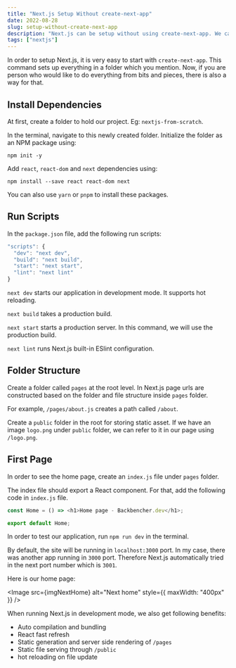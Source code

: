 ```yaml
---
title: "Next.js Setup Without create-next-app"
date: 2022-08-28
slug: setup-without-create-next-app
description: "Next.js can be setup without using create-next-app. We can install all packages required separately and run the application"
tags: ["nextjs"]
---
```



In order to setup Next.js, it is very easy to start with `create-next-app`. This command sets up everything in a folder which you mention. Now, if you are person who would like to do everything from bits and pieces, there is also a way for that.

## Install Dependencies

At first, create a folder to hold our project. Eg: `nextjs-from-scratch`.

In the terminal, navigate to this newly created folder. Initialize the folder as an NPM package using:

```
npm init -y
```

Add `react`, `react-dom` and `next` dependencies using:

```
npm install --save react react-dom next
```

You can also use `yarn` or `pnpm` to install these packages.

## Run Scripts

In the `package.json` file, add the following run scripts:

```javascript
"scripts": {
  "dev": "next dev",
  "build": "next build",
  "start": "next start",
  "lint": "next lint"
}
```

`next dev` starts our application in development mode. It supports hot reloading.

`next build` takes a production build.

`next start` starts a production server. In this command, we will use the production build.

`next lint` runs Next.js built-in ESlint configuration.

## Folder Structure

Create a folder called `pages` at the root level. In Next.js page urls are constructed based on the folder and file structure inside `pages` folder.

For example, `/pages/about.js` creates a path called `/about`.

Create a `public` folder in the root for storing static asset. If we have an image `logo.png` under `public` folder, we can refer to it in our page using `/logo.png`.

## First Page

In order to see the home page, create an `index.js` file under `pages` folder.

The index file should export a React component. For that, add the following code in `index.js` file.

```javascript
const Home = () => <h1>Home page - Backbencher.dev</h1>;

export default Home;
```

In order to test our application, run `npm run dev` in the terminal.

By default, the site will be running in `localhost:3000` port. In my case, there was another app running in `3000` port. Therefore Next.js automatically tried in the next port number which is `3001`.

Here is our home page:

<Image src={imgNextHome} alt="Next home" style={{ maxWidth: "400px" }} />

When running Next.js in development mode, we also get following benefits:

- Auto compilation and bundling
- React fast refresh
- Static generation and server side rendering of `/pages`
- Static file serving through `/public`
- hot reloading on file update

